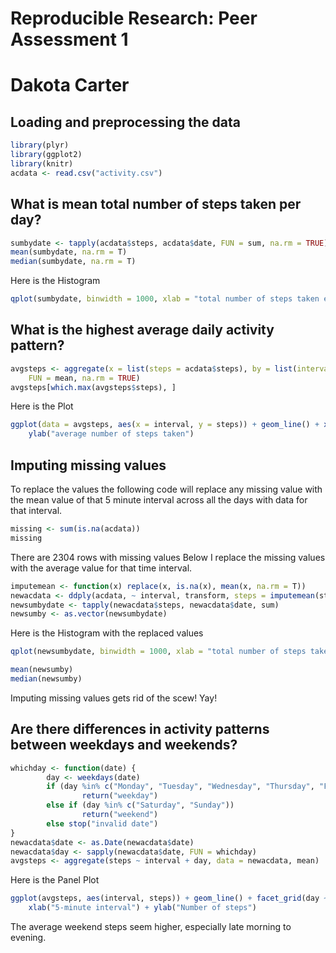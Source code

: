 # Reproducible Research: Peer Assessment 1
# Dakota Carter


## Loading and preprocessing the data
```r
library(plyr)
library(ggplot2)
library(knitr)
acdata <- read.csv("activity.csv")
```


## What is mean total number of steps taken per day?
```r
sumbydate <- tapply(acdata$steps, acdata$date, FUN = sum, na.rm = TRUE)
mean(sumbydate, na.rm = T)
median(sumbydate, na.rm = T)

```

Here is the Histogram

```r
qplot(sumbydate, binwidth = 1000, xlab = "total number of steps taken each day")
```


## What is the highest average daily activity pattern?
```r
avgsteps <- aggregate(x = list(steps = acdata$steps), by = list(interval = acdata$interval), 
    FUN = mean, na.rm = TRUE)
avgsteps[which.max(avgsteps$steps), ]
```

Here is the Plot
```r
ggplot(data = avgsteps, aes(x = interval, y = steps)) + geom_line() + xlab("5-minute interval") + 
    ylab("average number of steps taken")
```



## Imputing missing values
To replace the values the following code will replace any missing value with the mean value of that 5
minute interval across all the days with data for that interval. 
```r
missing <- sum(is.na(acdata))
missing
```
There are 2304 rows with missing values
Below I replace the missing values with the average value for that time interval.

```r
imputemean <- function(x) replace(x, is.na(x), mean(x, na.rm = T))
newacdata <- ddply(acdata, ~ interval, transform, steps = imputemean(steps))
newsumbydate <- tapply(newacdata$steps, newacdata$date, sum)
newsumby <- as.vector(newsumbydate)
```

Here is the Histogram with the replaced values
```r
qplot(newsumbydate, binwidth = 1000, xlab = "total number of steps taken each day")
```

```r
mean(newsumby)
median(newsumby)
```

Imputing missing values gets rid of the scew! Yay!


## Are there differences in activity patterns between weekdays and weekends?

```r
whichday <- function(date) {
        day <- weekdays(date)
        if (day %in% c("Monday", "Tuesday", "Wednesday", "Thursday", "Friday"))
                return("weekday") 
        else if (day %in% c("Saturday", "Sunday"))
                return("weekend")
        else stop("invalid date")
}
newacdata$date <- as.Date(newacdata$date)
newacdata$day <- sapply(newacdata$date, FUN = whichday)
avgsteps <- aggregate(steps ~ interval + day, data = newacdata, mean)
```

Here is the Panel Plot
```r
ggplot(avgsteps, aes(interval, steps)) + geom_line() + facet_grid(day ~ .) + 
    xlab("5-minute interval") + ylab("Number of steps")
```

The average weekend steps seem higher, especially late morning to evening. 
